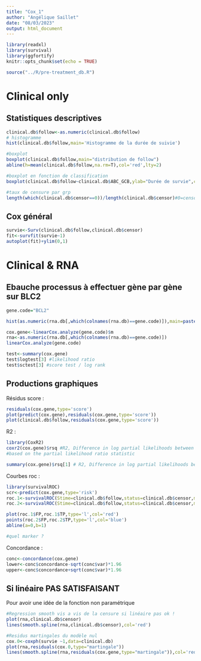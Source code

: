 ```yaml
---
title: "Cox_1"
author: "Angélique Saillet"
date: "08/03/2023"
output: html_document
---
```


```r
library(readxl)
library(survival)
library(ggfortify)
knitr::opts_chunk$set(echo = TRUE)
```

```r
source("../R/pre-treatment_db.R")
```

# Clinical only

## Statistiques descriptives 

```r
clinical.db$follow<-as.numeric(clinical.db$follow)
# histogramme
hist(clinical.db$follow,main='Histogramme de la durée de suivie')

#boxplot
boxplot(clinical.db$follow,main="distribution de follow")
abline(h=mean(clinical.db$follow,na.rm=T),col='red',lty=2)

#boxplot en fonction de classification 
boxplot(clinical.db$follow~clinical.db$ABC_GCB,ylab="Durée de survie",col=c(3,4),main="boxplot de follow en fonction de ABC_GCB")#Données globales(i.e données non censurées et censurées)

#taux de censure par grp
length(which(clinical.db$censor==0))/length(clinical.db$censor)#0=censored, 1=no-censored
```

## Cox général 

```r
survie<-Surv(clinical.db$follow,clinical.db$censor)
fit<-survfit(survie~1)
autoplot(fit)+ylim(0,1)
```

# Clinical & RNA

## Ebauche processus à effectuer gène par gène sur BLC2 

```r
gene.code="BCL2"
```

```r
hist(as.numeric(rna.db[,which(colnames(rna.db)==gene.code)]),main=paste0("expression de ",gene.code," en log2"))
```

```r
cox.gene<-linearCox.analyze(gene.code)$m
rna<-as.numeric(rna.db[,which(colnames(rna.db)==gene.code)])
linearCox.analyze(gene.code)

test<-summary(cox.gene)
test$logtest[3] #likelihood ratio 
test$sctest[3] #score test / log rank
```

## Productions graphiques 

Résidus score : 

```r
residuals(cox.gene,type='score')
plot(predict(cox.gene),residuals(cox.gene,type='score'))
plot(clinical.db$follow,residuals(cox.gene,type='score'))

```

R2 : 

```r
library(CoxR2)
coxr2(cox.gene)$rsq #R2, Difference in log partial likelihoods between the fitted model and the null model with no regressors is divided by the number of uncensored events
#based on the partial likelihood ratio statistic

summary(cox.gene)$rsq[1] # R2, Difference in log partial likelihoods between the fitted model and the null model with no regressors is divided by the number of total observation (Nagelkirke)
```

Courbes roc : 

```r
library(survivalROC)
scr<-predict(cox.gene,type='risk')
roc.1<-survivalROC(Stime=clinical.db$follow,status=clinical.db$censor,marker=scr,predict.time=10,span=0.05)
roc.2<-survivalROC(Stime=clinical.db$follow,status=clinical.db$censor,marker=scr,predict.time=10,method="KM")

plot(roc.1$FP,roc.1$TP,type='l',col='red')
points(roc.2$FP,roc.2$TP,type='l',col='blue')
abline(a=0,b=1)

#quel marker ? 
```

Concordance : 

```r
conc<-concordance(cox.gene)
lower<-conc$concordance-sqrt(conc$var)*1.96
upper<-conc$concordance+sqrt(conc$var)*1.96
```


## Si linéaire PAS SATISFAISANT 

Pour avoir une idée de la fonction non paramétrique 

```r
#Regression smooth vis a vis de la censure si linéaire pas ok ! 
plot(rna,clinical.db$censor)
lines(smooth.spline(rna,clinical.db$censor),col='red')

#Residus martingales du modèle nul 
cox.0<-coxph(survie ~1,data=clinical.db)
plot(rna,residuals(cox.0,type="martingale"))
lines(smooth.spline(rna,residuals(cox.gene,type="martingale")),col='red')
```
